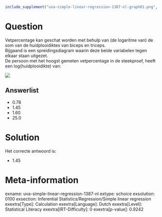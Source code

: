 ```r
include_supplement("uva-simple-linear-regression-1387-nl-graph01.png", recursive = TRUE)
```

Question
========

Vetpercentage kan geschat worden met behulp van (de logaritme van) de
som van de huidplooidiktes van biceps en triceps.\
Bijgaand is een spreidingsdiagram waarin deze beide variabelen tegen
elkaar staan uitgezet.\
De persoon met het hoogst gemeten vetpercentage in de steekproef, heeft
een log(huidplooidikte) van:

![](uva-simple-linear-regression-1387-nl-graph01.png)

Answerlist
----------

* 0.78
* 1.45
* 1.60
* 25.0

Solution
========

Het correcte antwoord is: 

* 1.45

Meta-information
================
exname: uva-simple-linear-regression-1387-nl
extype: schoice
exsolution: 0100
exsection: Inferential Statistics/Regression/Simple linear regression
exextra[Type]: Calculation
exextra[Language]: Dutch
exextra[Level]: Statistical Literacy
exextra[IRT-Difficulty]: 0
exextra[p-value]: 0.9242
